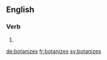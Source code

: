 
==English==

===Verb===
{{head|en|verb form}}

# {{en-third-person singular of|botanize}}

[[de:botanizes]]
[[fr:botanizes]]
[[sv:botanizes]]